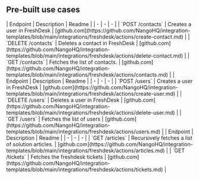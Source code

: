 
## Pre-built use cases

<AccordionGroup>


<Accordion title="Contacts">
| Endpoint | Description | Readme |
| - | - | - |
| `POST /contacts` | Creates a user in FreshDesk | [github.com](https://github.com/NangoHQ/integration-templates/blob/main/integrations/freshdesk/actions/create-contact.md) |
| `DELETE /contacts` | Deletes a contact in FreshDesk | [github.com](https://github.com/NangoHQ/integration-templates/blob/main/integrations/freshdesk/actions/delete-contact.md) |
| `GET /contacts` | Fetches the list of contacts. | [github.com](https://github.com/NangoHQ/integration-templates/blob/main/integrations/freshdesk/actions/contacts.md) |
</Accordion>


<Accordion title="Users">
| Endpoint | Description | Readme |
| - | - | - |
| `POST /users` | Creates a user in FreshDesk | [github.com](https://github.com/NangoHQ/integration-templates/blob/main/integrations/freshdesk/actions/create-user.md) |
| `DELETE /users` | Deletes a user in FreshDesk | [github.com](https://github.com/NangoHQ/integration-templates/blob/main/integrations/freshdesk/actions/delete-user.md) |
| `GET /users` | Fetches the list of users | [github.com](https://github.com/NangoHQ/integration-templates/blob/main/integrations/freshdesk/actions/users.md) |
</Accordion>


<Accordion title="Others">
| Endpoint | Description | Readme |
| - | - | - |
| `GET /articles` | Recursively fetches a list of solution articles. | [github.com](https://github.com/NangoHQ/integration-templates/blob/main/integrations/freshdesk/actions/articles.md) |
| `GET /tickets` | Fetches the freshdesk tickets | [github.com](https://github.com/NangoHQ/integration-templates/blob/main/integrations/freshdesk/actions/tickets.md) |
</Accordion>

</AccordionGroup>
